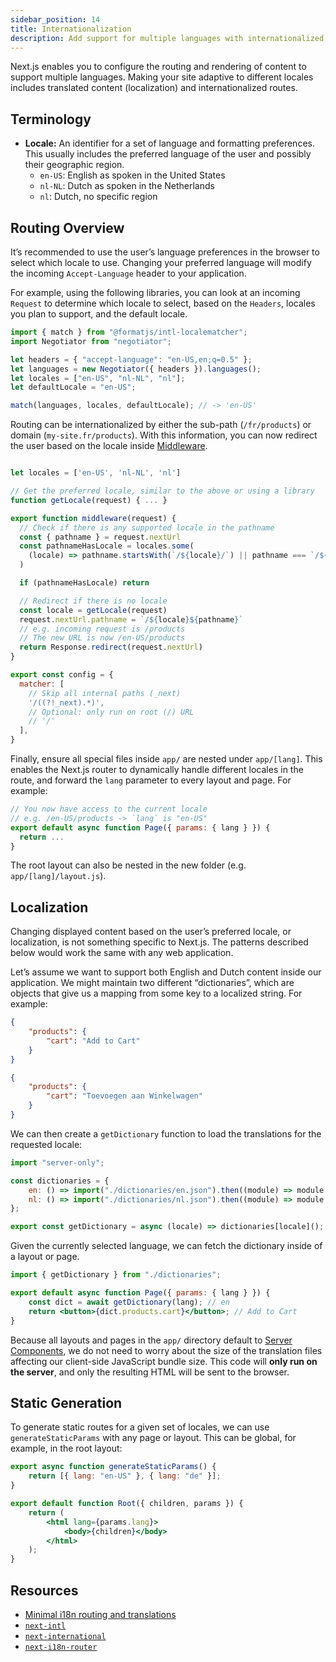 ```yaml
---
sidebar_position: 14
title: Internationalization
description: Add support for multiple languages with internationalized routing and localized content.
---
```


Next.js enables you to configure the routing and rendering of content to support multiple languages. Making your site adaptive to different locales includes translated content (localization) and internationalized routes.

## Terminology

-   **Locale:** An identifier for a set of language and formatting preferences. This usually includes the preferred language of the user and possibly their geographic region.
    -   `en-US`: English as spoken in the United States
    -   `nl-NL`: Dutch as spoken in the Netherlands
    -   `nl`: Dutch, no specific region

## Routing Overview

It’s recommended to use the user’s language preferences in the browser to select which locale to use. Changing your preferred language will modify the incoming `Accept-Language` header to your application.

For example, using the following libraries, you can look at an incoming `Request` to determine which locale to select, based on the `Headers`, locales you plan to support, and the default locale.

```js filename="middleware.js"
import { match } from "@formatjs/intl-localematcher";
import Negotiator from "negotiator";

let headers = { "accept-language": "en-US,en;q=0.5" };
let languages = new Negotiator({ headers }).languages();
let locales = ["en-US", "nl-NL", "nl"];
let defaultLocale = "en-US";

match(languages, locales, defaultLocale); // -> 'en-US'
```

Routing can be internationalized by either the sub-path (`/fr/products`) or domain (`my-site.fr/products`). With this information, you can now redirect the user based on the locale inside [Middleware](/docs/app/building-your-application/routing/middleware).

```js filename="middleware.js"

let locales = ['en-US', 'nl-NL', 'nl']

// Get the preferred locale, similar to the above or using a library
function getLocale(request) { ... }

export function middleware(request) {
  // Check if there is any supported locale in the pathname
  const { pathname } = request.nextUrl
  const pathnameHasLocale = locales.some(
    (locale) => pathname.startsWith(`/${locale}/`) || pathname === `/${locale}`
  )

  if (pathnameHasLocale) return

  // Redirect if there is no locale
  const locale = getLocale(request)
  request.nextUrl.pathname = `/${locale}${pathname}`
  // e.g. incoming request is /products
  // The new URL is now /en-US/products
  return Response.redirect(request.nextUrl)
}

export const config = {
  matcher: [
    // Skip all internal paths (_next)
    '/((?!_next).*)',
    // Optional: only run on root (/) URL
    // '/'
  ],
}
```

Finally, ensure all special files inside `app/` are nested under `app/[lang]`. This enables the Next.js router to dynamically handle different locales in the route, and forward the `lang` parameter to every layout and page. For example:

```jsx filename="app/[lang]/page.js"
// You now have access to the current locale
// e.g. /en-US/products -> `lang` is "en-US"
export default async function Page({ params: { lang } }) {
  return ...
}
```

The root layout can also be nested in the new folder (e.g. `app/[lang]/layout.js`).

## Localization

Changing displayed content based on the user’s preferred locale, or localization, is not something specific to Next.js. The patterns described below would work the same with any web application.

Let’s assume we want to support both English and Dutch content inside our application. We might maintain two different “dictionaries”, which are objects that give us a mapping from some key to a localized string. For example:

```json filename="dictionaries/en.json"
{
	"products": {
		"cart": "Add to Cart"
	}
}
```

```json filename="dictionaries/nl.json"
{
	"products": {
		"cart": "Toevoegen aan Winkelwagen"
	}
}
```

We can then create a `getDictionary` function to load the translations for the requested locale:

```jsx filename="app/[lang]/dictionaries.js"
import "server-only";

const dictionaries = {
	en: () => import("./dictionaries/en.json").then((module) => module.default),
	nl: () => import("./dictionaries/nl.json").then((module) => module.default),
};

export const getDictionary = async (locale) => dictionaries[locale]();
```

Given the currently selected language, we can fetch the dictionary inside of a layout or page.

```jsx filename="app/[lang]/page.js"
import { getDictionary } from "./dictionaries";

export default async function Page({ params: { lang } }) {
	const dict = await getDictionary(lang); // en
	return <button>{dict.products.cart}</button>; // Add to Cart
}
```

Because all layouts and pages in the `app/` directory default to [Server Components](/docs/app/building-your-application/rendering/server-components), we do not need to worry about the size of the translation files affecting our client-side JavaScript bundle size. This code will **only run on the server**, and only the resulting HTML will be sent to the browser.

## Static Generation

To generate static routes for a given set of locales, we can use `generateStaticParams` with any page or layout. This can be global, for example, in the root layout:

```jsx filename="app/[lang]/layout.js"
export async function generateStaticParams() {
	return [{ lang: "en-US" }, { lang: "de" }];
}

export default function Root({ children, params }) {
	return (
		<html lang={params.lang}>
			<body>{children}</body>
		</html>
	);
}
```

## Resources

-   [Minimal i18n routing and translations](https://github.com/vercel/next.js/tree/canary/examples/app-dir-i18n-routing)
-   [`next-intl`](https://next-intl-docs.vercel.app/docs/next-13)
-   [`next-international`](https://github.com/QuiiBz/next-international)
-   [`next-i18n-router`](https://github.com/i18nexus/next-i18n-router)
